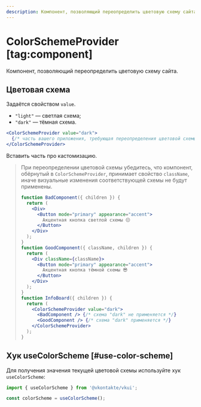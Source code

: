 ```yaml
---
description: Компонент, позволяющий переопределить цветовую схему сайта.
---
```


<Overview group="configuration">

# ColorSchemeProvider [tag:component]

Компонент, позволяющий переопределить цветовую схему сайта.

</Overview>

## Цветовая схема

Задаётся свойством `value`.

- `"light"` — светлая схема;
- `"dark"` — тёмная схема.

```jsx
<ColorSchemeProvider value="dark">
  {/* часть вашего приложения, требующая переопределения цветовой схемы */}
</ColorSchemeProvider>
```

Вставить часть про кастомизацию.

> При переопределении цветовой схемы убедитесь, что компонент, обёрнутый в `ColorSchemeProvider`,
> принимает свойство `className`, иначе визуальные изменения соответствующей схемы не будут применены.
>
> ```jsx
> function BadComponent({ children }) {
>   return (
>     <Div>
>       <Button mode="primary" appearance="accent">
>         Акцентная кнопка светлой схемы 😔
>       </Button>
>     </Div>
>   );
> }
> function GoodComponent({ className, children }) {
>   return (
>     <Div className={className}>
>       <Button mode="primary" appearance="accent">
>         Акцентная кнопка тёмной схемы 😎
>       </Button>
>     </Div>
>   );
> }
> function InfoBoard({ children }) {
>   return (
>     <ColorSchemeProvider value="dark">
>       <BadComponent /> {/* схема "dark" не применяется */}
>       <GoodComponent /> {/* схема "dark" применяется */}
>     </ColorSchemeProvider>
>   );
> }
> ```

## Хук useColorScheme [#use-color-scheme]

Для получения значения текущей цветовой схемы используйте хук `useColorScheme`:

```jsx
import { useColorScheme } from '@vkontakte/vkui';
```

```jsx
const colorScheme = useColorScheme();
```
